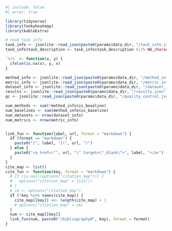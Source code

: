 

```r
#| include: false
#| error: true

library(tidyverse)
library(funkyheatmap)
library(kableExtra)

# read task info
task_info <- jsonlite::read_json(paste0(params$data_dir, "/task_info.json"))
task_info$task_description <- task_info$task_description %||% NA_character_

`%|%` <- function(x, y) {
  ifelse(is.na(x), y, x)
}

method_info <- jsonlite::read_json(paste0(params$data_dir, "/method_info.json"), simplifyVector = TRUE)
metric_info <- jsonlite::read_json(paste0(params$data_dir, "/metric_info.json"), simplifyVector = TRUE)
dataset_info <- jsonlite::read_json(paste0(params$data_dir, "/dataset_info.json"), simplifyVector = TRUE)
results <- jsonlite::read_json(paste0(params$data_dir, "/results.json"), simplifyVector = TRUE)
qc <- jsonlite::read_json(paste0(params$data_dir, "/quality_control.json"), simplifyVector = TRUE)

num_methods <- sum(!method_info$is_baseline)
num_baselines <- sum(method_info$is_baseline)
num_datasets <- nrow(dataset_info)
num_metrics <- nrow(metric_info)


link_fun <- function(label, url, format = "markdown") {
  if (format == "markdown") {
    paste0("[", label, "](", url, ")")
  } else {
    paste0("<a href=\"", url, "\" target=\"_blank\">", label, "</a>")
  }
}
cite_map <- list()
cite_fun <- function(key, format = "markdown") {
  # if (is.null(options("citation_map"))) {
  #   options("citation_map" = list())
  # }
  # cm <- options("citation_map")
  if (!key %in% names(cite_map)) {
    cite_map[[key]] <<- length(cite_map) + 1
    # options("citation_map" = cm)
  }
  num <- cite_map[[key]]
  link_fun(num, paste0("/bibliography#", key), format = format)
}

```